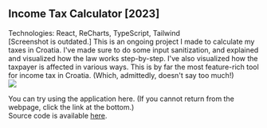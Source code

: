 
## Income Tax Calculator [2023]
Technologies: React, ReCharts, TypeScript, Tailwind
<br/>
[Screenshot is outdated.] This is an ongoing project I made to calculate my taxes in Croatia. I've made sure to do some input sanitization, and explained and visualized how the law works step-by-step. I've also visualized how the taxpayer is affected in various ways. This is by far the most feature-rich tool for income tax in Croatia. (Which, admittedly, doesn't say too much!)
<br/>
<img src="https://i.imgur.com/peIAE6x.png" />
<br/>
<Link to="/porez-na-dohodak" className="">You can try using the application here</Link>. (If you cannot return from the webpage, click the link at the bottom.)
<br/>
Source code is available <a href="https://github.com/MarinoLinic/linic.net/blob/master/src/pages/SalaryCalculator.tsx">here</a>.